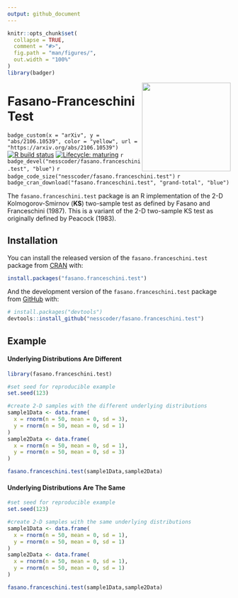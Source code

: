 ```yaml
---
output: github_document
---
```


<!-- README.md is generated from README.Rmd. Please edit that file -->

```r
knitr::opts_chunk$set(
  collapse = TRUE,
  comment = "#>",
  fig.path = "man/figures/",
  out.width = "100%"
)
library(badger)
```

<img src="man/figures/logo.png" width="200" align="right"/>

# Fasano-Franceschini Test

<!-- badges: start -->

`badge_custom(x = "arXiv", y = "abs/2106.10539", color = "yellow", url = "https://arxiv.org/abs/2106.10539")` 
[![R build status](https://github.com/nesscoder/fasano.franceschini.test/workflows/R-CMD-check/badge.svg)](https://github.com/nesscoder/fasano.franceschini.test/actions) 
[![Lifecycle: maturing](https://img.shields.io/badge/lifecycle-maturing-blue.svg)](https://lifecycle.r-lib.org/articles/stages.html)
`r badge_devel("nesscoder/fasano.franceschini.test", "blue")` 
`r badge_code_size("nesscoder/fasano.franceschini.test")`
`r badge_cran_download("fasano.franceschini.test", "grand-total", "blue")`

<!-- badges: end -->

The `fasano.franceschini.test` package is an R implementation of the 2-D Kolmogorov-Smirnov (**KS**) two-sample test as defined by Fasano and Franceschini (1987). This is a variant of the 2-D two-sample KS test as originally defined by Peacock (1983).

## Installation

You can install the released version of the `fasano.franceschini.test` package from [CRAN](https://CRAN.R-project.org) with:

``` r
install.packages("fasano.franceschini.test")
```

And the development version of the `fasano.franceschini.test` package from [GitHub](https://github.com/) with:

``` r
# install.packages("devtools")
devtools::install_github("nesscoder/fasano.franceschini.test")
```

## Example

#### Underlying Distributions Are Different

```r
library(fasano.franceschini.test)

#set seed for reproducible example
set.seed(123)

#create 2-D samples with the different underlying distributions
sample1Data <- data.frame(
  x = rnorm(n = 50, mean = 0, sd = 3),
  y = rnorm(n = 50, mean = 0, sd = 1)
)
sample2Data <- data.frame(
  x = rnorm(n = 50, mean = 0, sd = 1),
  y = rnorm(n = 50, mean = 0, sd = 3)
)

fasano.franceschini.test(sample1Data,sample2Data)
```

#### Underlying Distributions Are The Same

```r
#set seed for reproducible example
set.seed(123)

#create 2-D samples with the same underlying distributions
sample1Data <- data.frame(
  x = rnorm(n = 50, mean = 0, sd = 1),
  y = rnorm(n = 50, mean = 0, sd = 1)
)
sample2Data <- data.frame(
  x = rnorm(n = 50, mean = 0, sd = 1),
  y = rnorm(n = 50, mean = 0, sd = 1)
)

fasano.franceschini.test(sample1Data,sample2Data)
```
